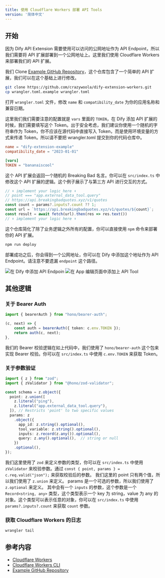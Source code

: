 ```yaml
---
title: 使用 Cloudflare Workers 部署 API Tools
version: '简体中文'
---
```


## 开始

因为 Dify API Extension 需要使用可以访问的公网地址作为 API Endpoint，所以我们需要将 API 扩展部署到一个公网地址上。这里我们使用 Cloudflare Workers 来部署我们的 API 扩展。

我们 Clone [Example GitHub Repository](https://github.com/crazywoola/dify-extension-workers)，这个仓库包含了一个简单的 API 扩展，我们可以在这个基础上进行修改。

```bash
git clone https://github.com/crazywoola/dify-extension-workers.git
cp wrangler.toml.example wrangler.toml
```

打开 `wrangler.toml` 文件，修改 `name` 和 `compatibility_date` 为你的应用名称和兼容日期。

这里我们我们需要注意的配置就是 `vars` 里面的 `TOKEN`，在 Dify 添加 API 扩展的时候，我们需要填写这个 Token。出于安全考虑，我们建议你使用一个随机的字符串作为 Token，你不应该在源代码中直接写入 Token，而是使用环境变量的方式来传递 Token。所以请不要把 wrangler.toml 提交到你的代码仓库中。

```toml
name = "dify-extension-example"
compatibility_date = "2023-01-01"

[vars]
TOKEN = "bananaiscool"
```

这个 API 扩展会返回一个随机的 Breaking Bad 名言。你可以在 `src/index.ts` 中修改这个 API 扩展的逻辑。这个例子展示了与第三方 API 进行交互的方式。

```typescript
// ⬇️ implement your logic here ⬇️
// point === "app.external_data_tool.query"
// https://api.breakingbadquotes.xyz/v1/quotes
const count = params?.inputs?.count ?? 1;
const url = `https://api.breakingbadquotes.xyz/v1/quotes/${count}`;
const result = await fetch(url).then(res => res.text())
// ⬆️ implement your logic here ⬆️
```

这个仓库简化了除了业务逻辑之外所有的配置，你可以直接使用 `npm` 命令来部署你的 API 扩展。

```bash
npm run deploy
```

部署成功之后，你会得到一个公网地址，你可以在 Dify 中添加这个地址作为 API Endpoint。请注意不要遗漏 `endpoint` 这个路径。

<Frame caption="在 Dify 中添加 API Endpoin">
  <img src="/zh-cn/user-guide/.gitbook/assets/api_extension_edit.png" alt="在 Dify 中添加 API Endpoin" />
</Frame>

<Frame caption="在 App 编辑页面中添加上 API Tool">
  <img src="/zh-cn/user-guide/.gitbook/assets/app_tools_edit.png" alt="在 App 编辑页面中添加上 API Tool" />
</Frame>

## 其他逻辑

### 关于 Bearer Auth

```typescript
import { bearerAuth } from "hono/bearer-auth";

(c, next) => {
    const auth = bearerAuth({ token: c.env.TOKEN });
    return auth(c, next);
},
```

我们的 Bearer 校验逻辑在如上代码中，我们使用了 `hono/bearer-auth` 这个包来实现 Bearer 校验。你可以在 `src/index.ts` 中使用 `c.env.TOKEN` 来获取 Token。

### 关于参数验证

```typescript
import { z } from "zod";
import { zValidator } from "@hono/zod-validator";

const schema = z.object({
  point: z.union([
    z.literal("ping"),
    z.literal("app.external_data_tool.query"),
  ]), // Restricts 'point' to two specific values
  params: z
    .object({
      app_id: z.string().optional(),
      tool_variable: z.string().optional(),
      inputs: z.record(z.any()).optional(),
      query: z.any().optional(),  // string or null
    })
    .optional(),
});

```

我们这里使用了 `zod` 来定义参数的类型，你可以在 `src/index.ts` 中使用 `zValidator` 来校验参数。通过 `const { point, params } = c.req.valid("json");` 来获取校验后的参数。 我们这里的 point 只有两个值，所以我们使用了 `z.union` 来定义。 params 是一个可选的参数，所以我们使用了 `z.optional` 来定义。 其中会有一个 `inputs` 的参数，这个参数是一个 `Record<string, any>` 类型，这个类型表示一个 key 为 string，value 为 any 的对象。这个类型可以表示任意的对象，你可以在 `src/index.ts` 中使用 `params?.inputs?.count` 来获取 `count` 参数。

### 获取 Cloudflare Workers 的日志

```bash
wrangler tail
```

## 参考内容

* [Cloudflare Workers](https://workers.cloudflare.com/)
* [Cloudflare Workers CLI](https://developers.cloudflare.com/workers/cli-wrangler/install-update)
* [Example GitHub Repository](https://github.com/crazywoola/dify-extension-workers)
